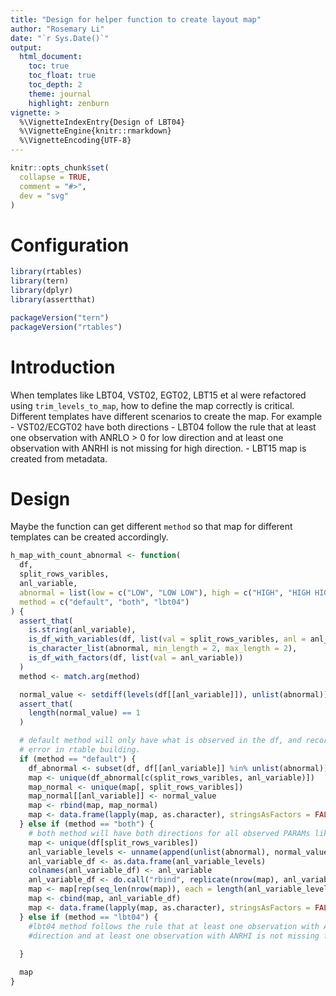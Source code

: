 ```yaml
---
title: "Design for helper function to create layout map"
author: "Rosemary Li"
date: "`r Sys.Date()`"
output:
  html_document:
    toc: true
    toc_float: true
    toc_depth: 2
    theme: journal
    highlight: zenburn
vignette: >
  %\VignetteIndexEntry{Design of LBT04}
  %\VignetteEngine{knitr::rmarkdown}
  %\VignetteEncoding{UTF-8}
---
```


```r
knitr::opts_chunk$set(
  collapse = TRUE,
  comment = "#>",
  dev = "svg"
)
```

Configuration
=============

```r
library(rtables)
library(tern)
library(dplyr)
library(assertthat)

packageVersion("tern")
packageVersion("rtables")
```

Introduction
=============

When templates like LBT04, VST02, EGT02, LBT15 et al were refactored using `trim_levels_to_map`, how to define the map
correctly is critical. Different templates have different scenarios to create the map. For example
- VST02/ECGT02 have both directions
- LBT04 follow the rule that at least one observation with ANRLO > 0 for low direction and at least one observation with ANRHI is not missing for high direction.
- LBT15 map is created from metadata.

Design
=============

Maybe the function can get different `method` so that map for different templates can be created accordingly.

```r
h_map_with_count_abnormal <- function(
  df,
  split_rows_varibles,
  anl_variable,
  abnormal = list(low = c("LOW", "LOW LOW"), high = c("HIGH", "HIGH HIGH")),
  method = c("default", "both", "lbt04")
) {
  assert_that(
    is.string(anl_variable),
    is_df_with_variables(df, list(val = split_rows_varibles, anl = anl_variable)),
    is_character_list(abnormal, min_length = 2, max_length = 2),
    is_df_with_factors(df, list(val = anl_variable))
  )
  method <- match.arg(method)

  normal_value <- setdiff(levels(df[[anl_variable]]), unlist(abnormal))
  assert_that(
    length(normal_value) == 1
  )

  # default method will only have what is observed in the df, and records with all normals will be excluded to avoind
  # error in rtable building.
  if (method == "default") {
    df_abnormal <- subset(df, df[[anl_variable]] %in% unlist(abnormal))
    map <- unique(df_abnormal[c(split_rows_varibles, anl_variable)])
    map_normal <- unique(map[, split_rows_varibles])
    map_normal[[anl_variable]] <- normal_value
    map <- rbind(map, map_normal)
    map <- data.frame(lapply(map, as.character), stringsAsFactors = FALSE)
  } else if (method == "both") { 
    # both method will have both directions for all observed PARAMs like in VST02ß
    map <- unique(df[split_rows_varibles])
    anl_variable_levels <- unname(append(unlist(abnormal), normal_value))
    anl_variable_df <- as.data.frame(anl_variable_levels)
    colnames(anl_variable_df) <- anl_variable
    anl_variable_df <- do.call("rbind", replicate(nrow(map), anl_variable_df, simplify = FALSE))
    map <- map[rep(seq_len(nrow(map)), each = length(anl_variable_levels)), ]
    map <- cbind(map, anl_variable_df)
    map <- data.frame(lapply(map, as.character), stringsAsFactors = FALSE)
  } else if (method == "lbt04") { 
    #lbt04 method follows the rule that at least one observation with ANRLO > 0 for low 
    #direction and at least one observation with ANRHI is not missing for high direction.
    
  }

  map
}
```

